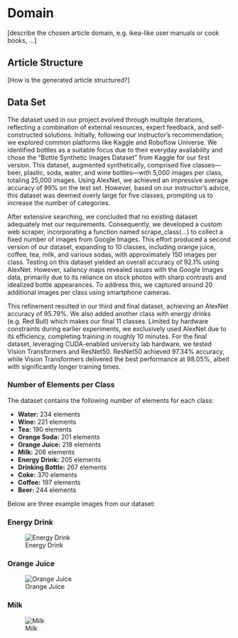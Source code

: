 # Domain
[describe the chosen article domain, e.g. ikea-like user manuals or cook books, ...]

## Article Structure  
[How is the generated article structured?]

## Data Set 
The dataset used in our project evolved through multiple iterations, reflecting a combination of external resources, expert feedback, and self-constructed solutions. Initially, following our instructor’s recommendation, we explored common platforms like Kaggle and Roboflow Universe. We identified bottles as a suitable focus due to their everyday availability and chose the "Bottle Synthetic Images Dataset" from Kaggle for our first version. This dataset, augmented synthetically, comprised five classes—beer, plastic, soda, water, and wine bottles—with 5,000 images per class, totaling 25,000 images. Using AlexNet, we achieved an impressive average accuracy of 99% on the test set. However, based on our instructor’s advice, this dataset was deemed overly large for five classes, prompting us to increase the number of categories.

After extensive searching, we concluded that no existing dataset adequately met our requirements. Consequently, we developed a custom web scraper, incorporating a function named scrape_class(...) to collect a fixed number of images from Google Images. This effort produced a second version of our dataset, expanding to 10 classes, including orange juice, coffee, tea, milk, and various sodas, with approximately 150 images per class. Testing on this dataset yielded an overall accuracy of 92.1% using AlexNet. However, saliency maps revealed issues with the Google Images data, primarily due to its reliance on stock photos with sharp contrasts and idealized bottle appearances. To address this, we captured around 20 additional images per class using smartphone cameras.

This refinement resulted in our third and final dataset, achieving an AlexNet accuracy of 95.79%. We also added another class with energy drinks (e.g. Red Bull) which makes our final 11 classes. Limited by hardware constraints during earlier experiments, we exclusively used AlexNet due to its efficiency, completing training in roughly 10 minutes. For the final dataset, leveraging CUDA-enabled university lab hardware, we tested Vision Transformers and ResNet50. ResNet50 achieved 97.34% accuracy, while Vision Transformers delivered the best performance at 98.05%, albeit with significantly longer training times.

### Number of Elements per Class

The dataset contains the following number of elements for each class:

- **Water:** 234 elements
- **Wine:** 221 elements
- **Tea:** 190 elements
- **Orange Soda:** 201 elements
- **Orange Juice:** 218 elements
- **Milk:** 206 elements
- **Energy Drink:** 205 elements
- **Drinking Bottle:** 267 elements
- **Coke:** 370 elements
- **Coffee:** 197 elements
- **Beer:** 244 elements

Below are three example images from our dataset:

### Energy Drink
![Energy Drink](images/example-images/energy-drink.jpg)

### Orange Juice
![Orange Juice](images/example-images/orange-juice.jpg)

### Milk
![Milk](images/example-images/milk.jpg)

